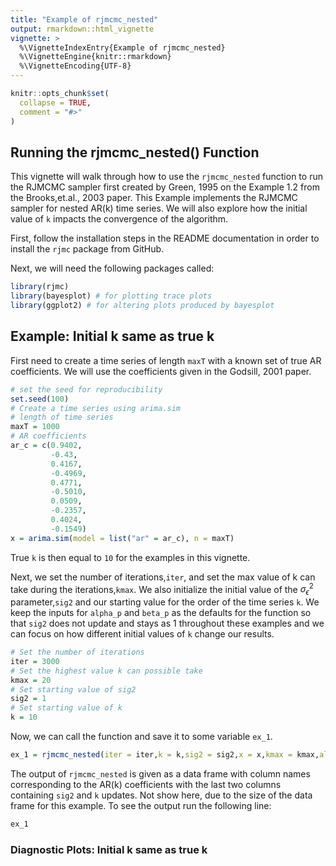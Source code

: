 ```yaml
---
title: "Example of rjmcmc_nested"
output: rmarkdown::html_vignette
vignette: >
  %\VignetteIndexEntry{Example of rjmcmc_nested}
  %\VignetteEngine{knitr::rmarkdown}
  %\VignetteEncoding{UTF-8}
---
```


```r
knitr::opts_chunk$set(
  collapse = TRUE,
  comment = "#>"
)
```

## Running the rjmcmc_nested() Function

This vignette will walk through how to use the `rjmcmc_nested` function to run the RJMCMC sampler first created by Green, 1995 on the Example 1.2 from the Brooks,et.al., 2003 paper. This Example implements the RJMCMC sampler for nested AR(k) time series. We will also explore how the initial value of `k` impacts the convergence of the algorithm.

First, follow the installation steps in the README documentation in order to install the `rjmc` package from GitHub.

Next, we will need the following packages called:

```r
library(rjmc)
library(bayesplot) # for plotting trace plots
library(ggplot2) # for altering plots produced by bayesplot
```

## Example: Initial k same as true k

First need to create a time series of length `maxT` with a known set of true AR coefficients. We will use the coefficients given in the Godsill, 2001 paper.

```r
# set the seed for reproducibility
set.seed(100)
# Create a time series using arima.sim
# length of time series
maxT = 1000
# AR coefficients
ar_c = c(0.9402,
         -0.43,
         0.4167,
         -0.4969,
         0.4771,
         -0.5010,
         0.0509,
         -0.2357,
         0.4024,
         -0.1549)
x = arima.sim(model = list("ar" = ar_c), n = maxT)
```

True `k` is then equal to `10` for the examples in this vignette.

Next, we set the number of iterations,`iter`, and set the max value of k can take during the iterations,`kmax`. We also initialize the initial value of the $\sigma^2_{\epsilon}$ parameter,`sig2` and our starting value for the order of the time series `k`. We keep the inputs for `alpha_p` and `beta_p` as the defaults for the function so that `sig2` does not update and stays as $1$ throughout these examples and we can focus on how different initial values of `k` change our results. \emph{Fix wording here once package can handle updates of sig2}

```r
# Set the number of iterations
iter = 3000
# Set the highest value k can possible take
kmax = 20
# Set starting value of sig2
sig2 = 1
# Set starting value of k
k = 10
```

Now, we can call the function and save it to some variable `ex_1`.

```r
ex_1 = rjmcmc_nested(iter = iter,k = k,sig2 = sig2,x = x,kmax = kmax,alpha_p = 2, beta_p = 1)
```

The output of `rjmcmc_nested` is given as a data frame with column names corresponding to the AR(k) coefficients with the last two columns containing `sig2` and `k` updates. Not show here, due to the size of the data frame for this example. To see the output run the following line:

```r
ex_1
```


### Diagnostic Plots: Initial k same as true k












